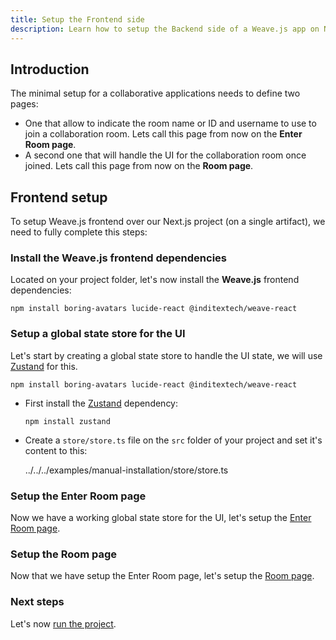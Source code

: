```yaml
---
title: Setup the Frontend side
description: Learn how to setup the Backend side of a Weave.js app on Next.js
---
```


## Introduction

The minimal setup for a collaborative applications needs to define two pages:

- One that allow to indicate the room name or ID and username to use to join a collaboration room.
  Lets call this page from now on the **Enter Room page**.
- A second one that will handle the UI for the collaboration room once joined.
  Lets call this page from now on the **Room page**.

## Frontend setup

To setup Weave.js frontend over our Next.js project (on a single artifact), we need
to fully complete this steps:

<div className="fd-steps">

<div className="[&_h3]:fd-step">
 
### Install the Weave.js frontend dependencies

Located on your project folder, let's now install the **Weave.js** frontend dependencies:

```shell
npm install boring-avatars lucide-react @inditextech/weave-react
```

</div>

<div className="[&_h3]:fd-step">
 
### Setup a global state store for the UI

Let's start by creating a global state store to handle the UI state, we will use
[Zustand](https://zustand.docs.pmnd.rs/getting-started/introduction) for this.

```shell
npm install boring-avatars lucide-react @inditextech/weave-react
```

- First install the [Zustand](https://zustand.docs.pmnd.rs/getting-started/introduction) dependency:

  ```shell
  npm install zustand
  ```

- Create a `store/store.ts` file on the `src` folder of your project and set it's
  content to this:

  <include lang="ts" meta='title="store/store.ts"'>
    ../../../examples/manual-installation/store/store.ts
  </include>

</div>

<div className="[&_h3]:fd-step">
 
### Setup the Enter Room page

Now we have a working global state store for the UI, let's setup the
[Enter Room page](/docs/main/manual-installation/frontend/enter-room-page).

</div>

<div className="[&_h3]:fd-step">
 
### Setup the Room page

Now that we have setup the Enter Room page, let's setup the
[Room page](/docs/main/manual-installation/frontend/room-page).

</div>

</div>

### Next steps

Let's now [run the project](/docs/main/manual-installation#run-the-project).
